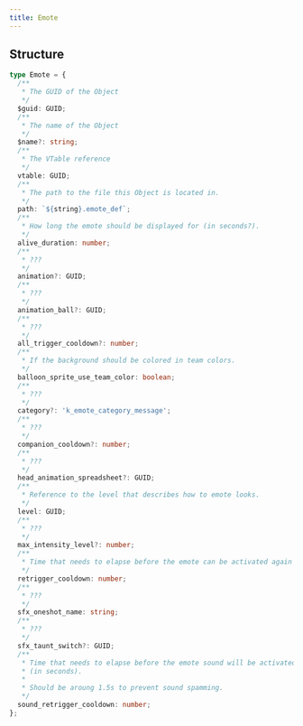 ```yaml
---
title: Emote
---
```



<InternalsWarningAside />
<WorkInProgressAside />

## Structure

<VJsonHintAside />

```typescript
type Emote = {
  /**
   * The GUID of the Object
   */
  $guid: GUID;
  /**
   * The name of the Object
   */
  $name?: string;
  /**
   * The VTable reference
   */
  vtable: GUID;
  /**
   * The path to the file this Object is located in.
   */
  path: `${string}.emote_def`;
  /**
   * How long the emote should be displayed for (in seconds?).
   */
  alive_duration: number;
  /**
   * ???
   */
  animation?: GUID;
  /**
   * ???
   */
  animation_ball?: GUID;
  /**
   * ???
   */
  all_trigger_cooldown?: number;
  /**
   * If the background should be colored in team colors.
   */
  balloon_sprite_use_team_color: boolean;
  /**
   * ???
   */
  category?: 'k_emote_category_message';
  /**
   * ???
   */
  companion_cooldown?: number;
  /**
   * ???
   */
  head_animation_spreadsheet?: GUID;
  /**
   * Reference to the level that describes how to emote looks.
   */
  level: GUID;
  /**
   * ???
   */
  max_intensity_level?: number;
  /**
   * Time that needs to elapse before the emote can be activated again (in seconds).
   */
  retrigger_cooldown: number;
  /**
   * ???
   */
  sfx_oneshot_name: string;
  /**
   * ???
   */
  sfx_taunt_switch?: GUID;
  /**
   * Time that needs to elapse before the emote sound will be activated again
   * (in seconds).
   *
   * Should be aroung 1.5s to prevent sound spamming.
   */
  sound_retrigger_cooldown: number;
};
```
